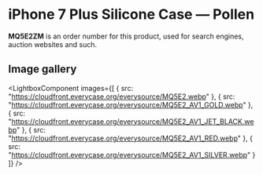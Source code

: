 
# iPhone 7 Plus Silicone Case — Pollen

<Callout type='info' emoji='👉🏻'>**MQ5E2ZM** is an order number for this product, used for search engines, auction websites and such.</Callout>

## Image gallery

<LightboxComponent
    images={[
      {
        src: "https://cloudfront.everycase.org/everysource/MQ5E2.webp"
      },
      {
        src: "https://cloudfront.everycase.org/everysource/MQ5E2_AV1_GOLD.webp"
      },
      {
        src: "https://cloudfront.everycase.org/everysource/MQ5E2_AV1_JET_BLACK.webp"
      },
      {
        src: "https://cloudfront.everycase.org/everysource/MQ5E2_AV1_RED.webp"
      },
      {
        src: "https://cloudfront.everycase.org/everysource/MQ5E2_AV1_SILVER.webp"
      }
    ]}
  />
